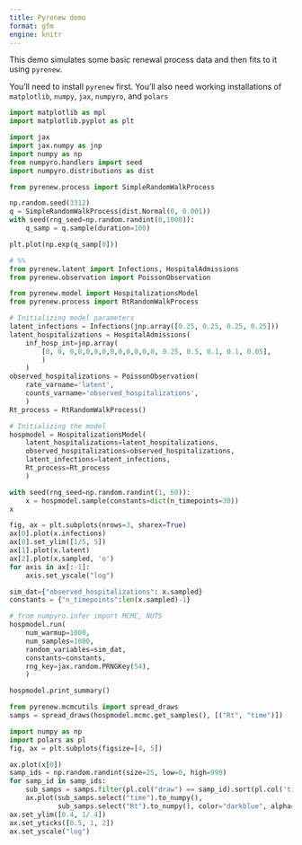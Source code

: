 ```yaml
---
title: Pyrenew demo
format: gfm
engine: knitr
---
```


This demo simulates some basic renewal process data and then fits to it using `pyrenew`.

You'll need to install `pyrenew` first. You'll also need working installations of `matplotlib`, `numpy`, `jax`, `numpyro`, and `polars`

```python
import matplotlib as mpl
import matplotlib.pyplot as plt

import jax
import jax.numpy as jnp
import numpy as np
from numpyro.handlers import seed
import numpyro.distributions as dist
```

```python
from pyrenew.process import SimpleRandomWalkProcess
```

```python
np.random.seed(3312)
q = SimpleRandomWalkProcess(dist.Normal(0, 0.001))
with seed(rng_seed=np.random.randint(0,1000)):
    q_samp = q.sample(duration=100)

plt.plot(np.exp(q_samp[0]))
```

```python
# %%
from pyrenew.latent import Infections, HospitalAdmissions
from pyrenew.observation import PoissonObservation

from pyrenew.model import HospitalizationsModel
from pyrenew.process import RtRandomWalkProcess

# Initializing model parameters
latent_infections = Infections(jnp.array([0.25, 0.25, 0.25, 0.25]))
latent_hospitalizations = HospitalAdmissions(
    inf_hosp_int=jnp.array(
        [0, 0, 0,0,0,0,0,0,0,0,0,0,0, 0.25, 0.5, 0.1, 0.1, 0.05],
        )
    )
observed_hospitalizations = PoissonObservation(
    rate_varname='latent',
    counts_varname='observed_hospitalizations',
    )
Rt_process = RtRandomWalkProcess()

# Initializing the model
hospmodel = HospitalizationsModel(
    latent_hospitalizations=latent_hospitalizations,
    observed_hospitalizations=observed_hospitalizations,
    latent_infections=latent_infections,
    Rt_process=Rt_process
    )
```


```python
with seed(rng_seed=np.random.randint(1, 60)):
    x = hospmodel.sample(constants=dict(n_timepoints=30))
x
```

```python
fig, ax = plt.subplots(nrows=3, sharex=True)
ax[0].plot(x.infections)
ax[0].set_ylim([1/5, 5])
ax[1].plot(x.latent)
ax[2].plot(x.sampled, 'o')
for axis in ax[:-1]:
    axis.set_yscale("log")
```

```python
sim_dat={"observed_hospitalizations": x.sampled}
constants = {"n_timepoints":len(x.sampled)-1}

# from numpyro.infer import MCMC, NUTS
hospmodel.run(
    num_warmup=1000,
    num_samples=1000,
    random_variables=sim_dat,
    constants=constants,
    rng_key=jax.random.PRNGKey(54),
    )
```

```python
hospmodel.print_summary()
```

```python
from pyrenew.mcmcutils import spread_draws
samps = spread_draws(hospmodel.mcmc.get_samples(), [("Rt", "time")])
```

```python
import numpy as np
import polars as pl
fig, ax = plt.subplots(figsize=[4, 5])

ax.plot(x[0])
samp_ids = np.random.randint(size=25, low=0, high=999)
for samp_id in samp_ids:
    sub_samps = samps.filter(pl.col("draw") == samp_id).sort(pl.col('time'))
    ax.plot(sub_samps.select("time").to_numpy(),
            sub_samps.select("Rt").to_numpy(), color="darkblue", alpha=0.1)
ax.set_ylim([0.4, 1/.4])
ax.set_yticks([0.5, 1, 2])
ax.set_yscale("log")
```
